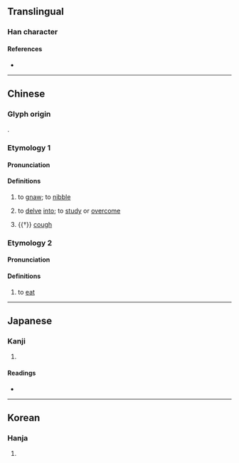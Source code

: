 {{character info}}
==Translingual==

===Han character===
{{Han char|rn=30|rad=口|as=08|sn=11|four=61027|canj=RYMB|ids=⿰口肯}}

====References====
* {{Han ref|kx=0194.270|dkj=03798|dj=0415.040|hdz=10639.080|uh=5543|ud=21827|bh=B0D9|bd=45273}}

----

==Chinese==
{{zh-forms}}

===Glyph origin===
{{Han compound|口|肯|ls=psc|c1=s|c2=p|t1=mouth}}.

===Etymology 1===

====Pronunciation====
{{zh-pron
|m=kěn
|ma=Zh-ken.ogg
|c=hang2,han2,kang2,hang3
|h=pfs=khie;gd=kên3
|md=
|mn=
|w=
|mc=
|oc=
|cat=v
}}

====Definitions====
{{zh-hanzi}}

# to [[gnaw]]; to [[nibble]]
# {{lb|zh|figuratively}} to [[delve]] [[into]]; to [[study]] or [[overcome]]
#: {{zh-x|啃 書本|to '''delve into''' books}}
# {{†}} {{lb|zh|onomatopoeic}} [[cough]]

===Etymology 2===

====Pronunciation====
{{zh-pron
|m=kèn
|cat=v
}}

====Definitions====
{{zh-hanzi}}

# {{lb|zh|colloquial}} to [[eat]]

----

==Japanese==

===Kanji===
{{ja-kanji|grade=|rs=口08}}

# {{rfdef|ja|sort=口08}}

====Readings====
* {{ja-readings|on=[[しゅう]] (shū)|kun=}}

----

==Korean==

===Hanja===
{{ko-hanja|hangeul=삽|rv=sap|mr=sap}}

# {{rfdef|ko|sort=口08}}